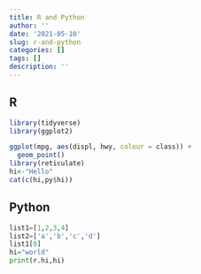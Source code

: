 ```yaml
---
title: R and Python
author: ''
date: '2021-05-10'
slug: r-and-python
categories: []
tags: []
description: ''
---
```

## R 
```R
library(tidyverse)
library(ggplot2)

ggplot(mpg, aes(displ, hwy, colour = class)) + 
  geom_point()
library(reticulate)
hi<-"Hello"
cat(c(hi,py$hi))
```

## Python
```python
list1=[1,2,3,4]
list2=['a','b','c','d']
list1[0]
hi="world"
print(r.hi,hi)
```